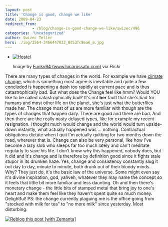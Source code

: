 ```yaml
---
layout: post
title: 'Change is good, change we like'
date: 2009-04-23
redirect_from: 
            - /blog/change-is-good-change-we-like/swizec/496
categories: 'Uncategorized'
author: Swizec Teller
hero: ./img/3564-3466447032_0d53fc8ea6_m.jpg
---
```

- [![Hostel](./img/3564-3466447032_0d53fc8ea6_m.jpg "Hostel")](http://www.flickr.com/photos/22715327@N06/3466447032/)

  Image by [Funky64 (www.lucarossato.com)](http://www.flickr.com/photos/22715327@N06/3466447032/) via Flickr

There are many types of changes in the world. For example we have [climate change](http://en.wikipedia.org/wiki/An_Inconvenient_Truth "An Inconvenient Truth"), which is something most agree is inevitable and quite a few concluded is happening a dash too rapidly at current pace and is thus catastrophically bad. But what does the Change feel like hmm? Would YOU like to be called catastrophically bad? It's not **her** fault that she's bad for humans and most other life on the planet, she's just what the butterflies made her. The change most of us are more familiar with though are the types of changes that happen daily. There are good and there are bad. And then there are the really nasty delayed types, like for example my recent resignation. I thought much would change and the world would turn upside-down instantly, what actually happened was ... nothing. Contractual obligations dictate when I quit I'm actually quitting for two months down the road, wherever that is. Change can also be very personal, like how I've become a lazy slob who sleeps far too much lately and can't meditate regularly to save his life. I don't know why this happened, nobody does, but it did and it's change and is therefore by definition good since it fights stale stupor in its drunken haze. Yes, change and consistency constantly slug it out day to day, minute to minute, both drunk out of their bloody minds. Why? They just do, it's the basic law of the universe. Some might even say it's divine inspiration, god, yahveh, whatever they may name the concept so it feels that little bit more familiar and less daunting. Oh and then there's monetary change - the little bits of stamped metal that bring joy to one's heart and make them feel like they haven't spent quite so much money. Delightful! PS: the change currently plaguing me is the office going from "stocked with milk for tea" to "no more milk" since yesterday. Most disturbing.

[![Reblog this post \[with Zemanta\]](http://img.zemanta.com/reblog_e.png?x-id=1ce089ba-a331-4d48-a0a6-fd7c2f1931e6)](http://reblog.zemanta.com/zemified/1ce089ba-a331-4d48-a0a6-fd7c2f1931e6/ "Reblog this post \[with Zemanta]")